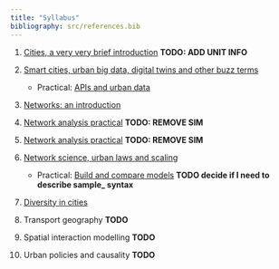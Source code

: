 ```yaml
---
title: "Syllabus"
bibliography: src/references.bib
---
```


1.  [Cities, a very very brief introduction](src/why_cities.qmd) **TODO: ADD UNIT INFO**

2.  [Smart cities, urban big data, digital twins and other buzz terms](src/smart_cities.qmd)

    -   Practical: [APIs and urban data](src/apis.Rmd) 
    
    <!-- 2. digital traces **P**: ??? think of traces --> 
    
    <!-- 3. Social Media **P**: Twitter -->

3.  [Networks: an introduction](src/intro_networks.qmd)

4.  [Network analysis practical](src/network_analysis.Rmd) **TODO: REMOVE SIM**

5.  [Network analysis practical](src/network_analysis.Rmd) **TODO: REMOVE SIM**

    <!-- -   Csárdi, G., Nepusz, T., & Airoldi, E. M. (2016). Statistical network analysis with igraph. Springer. Available online at https://www.uni-due.de/hummell/sna/igraph/docs/.BookDraft-CsardiNepuszAiroldi2016.pdf. \[*methods*\] -->

    <!-- -   Degree distribution (see help_degree_sistribution.Rmd) -->

6.  [Network science, urban laws and scaling](src/network_science.qmd)

    -   Practical: [Build and compare models](src/network_models) **TODO decide if I need to describe sample_ syntax**


7.  [Diversity in cities](src/diversity.qmd)

8.  Transport geography **TODO**

<!-- For spatial interactions: - Bettencourt 2021 8.1.3 for Maximum entropym radiation and a variant of urban scaling - https://www.nature.com/articles/nature10856 -->

<!-- For network analysis: - Barthelemy 2018 Ch. 7. It has examples for road and subway studies + some policy elements. No code. -->

<!-- 8.  Networks small scale / Spatial networks -->

<!--     -   https://cran.r-project.org/web/packages/sfnetworks/ -->
<!--     -   Boeing -->
<!--     -   https://osf.io/78yub/ -->
<!--     -   Lovelace's book, Geocomputation with R https://geocompr.robinlovelace.net/ -->

<!-- use sfnetworks as it contains igraph. Use the vignettes. https://cran.r-project.org/web/packages/sfnetworks/index.html -->

9.  Spatial interaction modelling **TODO** 

<!-- @kolaczyk2020statistical Ch 9 -->

10. Urban policies and causality **TODO**
